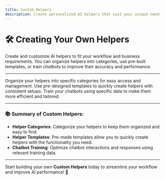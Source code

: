 ```yaml
---
title: Custom Helpers
description: Create personalized AI helpers that suit your unique needs, whether it's for organizing categories, using templates, or training chatbots.
---
```


# 🛠️ Creating Your Own Helpers

Create and customize AI helpers to fit your workflow and business requirements. You can organize helpers into categories, use pre-built templates, or train chatbots to improve their accuracy and performance.

---

<CardGroup cols={2}>
  <Card
    title="Helper Categories"
    icon="square-1"
    href="https://mintlify.com/docs/helper-categories"
  >
    Organize your helpers into specific categories for easy access and management.
  </Card>
  <Card
    title="Helper Templates"
    icon="square-2"
    href="https://mintlify.com/docs/helper-templates"
  >
    Use pre-designed templates to quickly create helpers with consistent setups.
  </Card>
  <Card
    title="Chatbot Training"
    icon="square-3"
    href="https://mintlify.com/docs/chatbot-training"
  >
    Train your chatbots using specific data to make them more efficient and tailored.
  </Card>
</CardGroup>

---

### 📚 Summary of Custom Helpers:

- **Helper Categories**: Categorize your helpers to keep them organized and easy to find.
- **Helper Templates**: Pre-made templates allow you to quickly create helpers with the functionality you need.
- **Chatbot Training**: Optimize chatbot interactions and responses using relevant training data.

---

Start building your own **Custom Helpers** today to streamline your workflow and improve AI performance! 🚀
